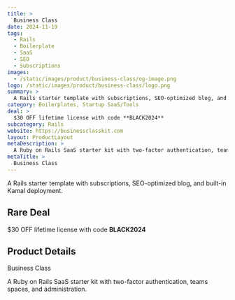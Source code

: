 ```yaml
---
title: >
  Business Class
date: 2024-11-19
tags:
  - Rails
  - Boilerplate
  - SaaS
  - SEO
  - Subscriptions
images:
  - /static/images/product/business-class/og-image.png
logo: /static/images/product/business-class/logo.png
summary: >
  A Rails starter template with subscriptions, SEO-optimized blog, and built-in Kamal deployment.
category: Boilerplates, Startup SaaS/Tools
deal: >
  $30 OFF lifetime license with code **BLACK2024**
subcategory: Rails
website: https://businessclasskit.com
layout: ProductLayout
metaDescription: >
  A Ruby on Rails SaaS starter kit with two-factor authentication, teams spaces, and administration.
metaTitle: >
  Business Class
---
```

A Rails starter template with subscriptions, SEO-optimized blog, and built-in Kamal deployment.

## Rare Deal

$30 OFF lifetime license with code **BLACK2024**
## Product Details
Business Class

A Ruby on Rails SaaS starter kit with two-factor authentication, teams spaces, and administration.
